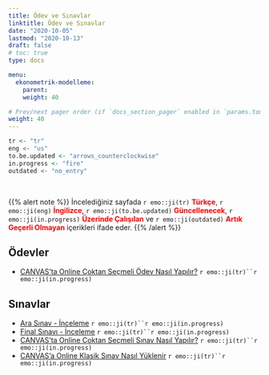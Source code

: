 ```yaml
---
title: Ödev ve Sınavlar
linktitle: Ödev ve Sınavlar
date: "2020-10-05"
lastmod: "2020-10-13"
draft: false
# toc: true
type: docs

menu:
  ekonometrik-modelleme:
    parent: 
    weight: 40

# Prev/next pager order (if `docs_section_pager` enabled in `params.toml`)
weight: 40
---
```


```r
tr <- "tr"
eng <- "us"
to.be.updated <- "arrows_counterclockwise"
in.progress <- "fire"
outdated <- "no_entry"
```

<br>

{{% alert note %}}
İncelediğiniz sayfada `r emo::ji(tr)` <font color="red">**Türkçe**</font>, `r emo::ji(eng)` <font color="red">**İngilizce**</font>, `r emo::ji(to.be.updated)` <font color="red">**Güncellenecek**</font>, `r emo::ji(in.progress)` <font color="red">**Üzerinde Çalışılan**</font> ve `r emo::ji(outdated)` <font color="red">**Artık Geçerli Olmayan**</font> içerikleri ifade eder.
{{% /alert %}}

## Ödevler
- [CANVAS'ta Online Çoktan Seçmeli Ödev Nasıl Yapılır?]() `r emo::ji(tr)``r emo::ji(in.progress)`

## Sınavlar
- [Ara Sınav - İnceleme](`r paste0(ekonometrik.modelleme.path, "Ekonometrik_Modelleme_-_Ara_Sinav_Inceleme.pdf")`) `r emo::ji(tr)``r emo::ji(in.progress)`
- [Final Sınavı - İnceleme](`r paste0(ekonometrik.modelleme.path, "Ekonometrik_Modelleme_-_Final_Sinavi_Inceleme.pdf")`) `r emo::ji(tr)``r emo::ji(in.progress)`
- [CANVAS'ta Online Çoktan Seçmeli Sınav Nasıl Yapılır?]() `r emo::ji(tr)``r emo::ji(in.progress)`
- [CANVAS'a Online Klasik Sınav Nasıl Yüklenir]() `r emo::ji(tr)``r emo::ji(in.progress)`
